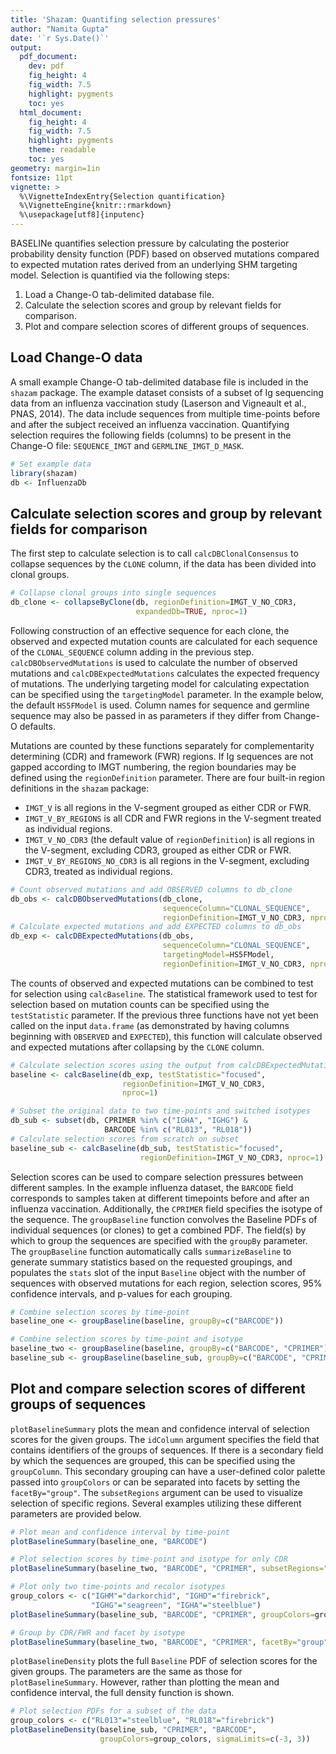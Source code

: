 ```yaml
---
title: 'Shazam: Quantifing selection pressures'
author: "Namita Gupta"
date: '`r Sys.Date()`'
output:
  pdf_document:
    dev: pdf
    fig_height: 4
    fig_width: 7.5
    highlight: pygments
    toc: yes
  html_document:
    fig_height: 4
    fig_width: 7.5
    highlight: pygments
    theme: readable
    toc: yes
geometry: margin=1in
fontsize: 11pt
vignette: >
  %\VignetteIndexEntry{Selection quantification} 
  %\VignetteEngine{knitr::rmarkdown} 
  %\usepackage[utf8]{inputenc}
---
```


BASELINe quantifies selection pressure by calculating the posterior probability 
density function (PDF) based on observed mutations compared to expected 
mutation rates derived from an underlying SHM targeting model. Selection is 
quantified via the following steps:

1. Load a Change-O tab-delimited database file.
2. Calculate the selection scores and group by relevant fields for comparison.
3. Plot and compare selection scores of different groups of sequences.

Load Change-O data
--------------------------------------------------------------------------------
A small example Change-O tab-delimited database file is included in the `shazam` 
package. The example dataset consists of a subset of Ig sequencing data from an 
influenza vaccination study (Laserson and Vigneault et al., PNAS, 2014). The 
data include sequences from multiple time-points before and after the subject 
received an influenza vaccination. Quantifying selection requires the following 
fields (columns) to be present in the Change-O file: `SEQUENCE_IMGT` and 
`GERMLINE_IMGT_D_MASK`.

```r
# Set example data
library(shazam)
db <- InfluenzaDb
```

Calculate selection scores and group by relevant fields for comparison
--------------------------------------------------------------------------------
The first step to calculate selection is to call `calcDBClonalConsensus` to 
collapse sequences by the `CLONE` column, if the data has been divided into 
clonal groups. 

```r
# Collapse clonal groups into single sequences
db_clone <- collapseByClone(db, regionDefinition=IMGT_V_NO_CDR3, 
                            expandedDb=TRUE, nproc=1)
```

Following construction of an effective sequence for each clone, the observed
and expected mutation counts are calculated for each sequence of the 
`CLONAL_SEQUENCE` column adding in the previous step. `calcDBObservedMutations` 
is used to calculate the number of observed mutations 
and `calcDBExpectedMutations` calculates the expected frequency of mutations. 
The underlying targeting model for calculating expectation can be specified 
using the `targetingModel` parameter. In the example below, the default 
`HS5FModel` is used. Column names for sequence and germline sequence may
also be passed in as parameters if they differ from Change-O defaults. 

Mutations are counted by these functions separately for complementarity 
determining (CDR) and framework (FWR) regions. If Ig sequences are not gapped 
according to IMGT numbering, the region boundaries may be defined using the 
`regionDefinition` parameter. There are four built-in region definitions 
in the `shazam` package: 

*  `IMGT_V` is all regions in the V-segment grouped as either CDR or FWR.
*  `IMGT_V_BY_REGIONS` is all CDR and FWR regions in the V-segment treated as 
   individual regions.
*  `IMGT_V_NO_CDR3` (the default value of `regionDefinition`) is all regions in 
   the V-segment, excluding CDR3, grouped as either CDR or FWR.
*  `IMGT_V_BY_REGIONS_NO_CDR3` is all regions in the V-segment, excluding CDR3, 
   treated as individual regions. 

```r
# Count observed mutations and add OBSERVED columns to db_clone
db_obs <- calcDBObservedMutations(db_clone, 
                                  sequenceColumn="CLONAL_SEQUENCE",
                                  regionDefinition=IMGT_V_NO_CDR3, nproc=1)
# Calculate expected mutations and add EXPECTED columns to db_obs
db_exp <- calcDBExpectedMutations(db_obs, 
                                  sequenceColumn="CLONAL_SEQUENCE",
                                  targetingModel=HS5FModel,
                                  regionDefinition=IMGT_V_NO_CDR3, nproc=1)
```

The counts of observed and expected mutations can be combined to test for selection 
using `calcBaseline`. The statistical framework used to test for selection based 
on mutation counts can be specified using the `testStatistic` parameter. If the 
previous three functions have not yet been called on the input `data.frame` 
(as demonstrated by having columns beginning with `OBSERVED` and `EXPECTED`), 
this function will calculate observed and expected mutations after collapsing by 
the `CLONE` column.

```r
# Calculate selection scores using the output from calcDBExpectedMutations
baseline <- calcBaseline(db_exp, testStatistic="focused", 
                         regionDefinition=IMGT_V_NO_CDR3,
                         nproc=1)

# Subset the original data to two time-points and switched isotypes
db_sub <- subset(db, CPRIMER %in% c("IGHA", "IGHG") & 
                     BARCODE %in% c("RL013", "RL018"))
# Calculate selection scores from scratch on subset
baseline_sub <- calcBaseline(db_sub, testStatistic="focused", 
                             regionDefinition=IMGT_V_NO_CDR3, nproc=1)
```

Selection scores can be used to compare selection pressures between different 
samples. In the example influenza dataset, the `BARCODE` field corresponds to 
samples taken at different timepoints before and after an influenza vaccination. 
Additionally, the `CPRIMER` field specifies the isotype of the sequence. The 
`groupBaseline` function convolves the Baseline PDFs of individual sequences 
(or clones) to get a combined PDF. The field(s) by which to group the sequences are 
specified with the `groupBy` parameter. The `groupBaseline` function automatically
calls `summarizeBaseline` to generate summary statistics based on the requested 
groupings, and populates the `stats` slot of the input `Baseline` object with the 
number of sequences with observed mutations for each region, selection scores, 95% 
confidence intervals, and p-values for each grouping. 

```r
# Combine selection scores by time-point
baseline_one <- groupBaseline(baseline, groupBy=c("BARCODE"))

# Combine selection scores by time-point and isotype
baseline_two <- groupBaseline(baseline, groupBy=c("BARCODE", "CPRIMER"))
baseline_sub <- groupBaseline(baseline_sub, groupBy=c("BARCODE", "CPRIMER"))
```

Plot and compare selection scores of different groups of sequences
--------------------------------------------------------------------------------
`plotBaselineSummary` plots the mean and confidence interval of selection scores 
for the given groups. The `idColumn` argument specifies the field that contains 
identifiers of the groups of sequences. If there is a secondary field by which 
the sequences are grouped, this can be specified using the `groupColumn`. This 
secondary grouping can have a user-defined color palette passed into 
`groupColors` or can be separated into facets by setting the `facetBy="group"`. 
The `subsetRegions` argument can be used to visualize selection of specific 
regions. Several examples utilizing these different parameters are provided 
below.

```r
# Plot mean and confidence interval by time-point
plotBaselineSummary(baseline_one, "BARCODE")

# Plot selection scores by time-point and isotype for only CDR
plotBaselineSummary(baseline_two, "BARCODE", "CPRIMER", subsetRegions="CDR")

# Plot only two time-points and recolor isotypes
group_colors <- c("IGHM"="darkorchid", "IGHD"="firebrick", 
                  "IGHG"="seagreen", "IGHA"="steelblue")
plotBaselineSummary(baseline_sub, "BARCODE", "CPRIMER", groupColors=group_colors)

# Group by CDR/FWR and facet by isotype
plotBaselineSummary(baseline_two, "BARCODE", "CPRIMER", facetBy="group")
```

`plotBaselineDensity` plots the full `Baseline` PDF of selection scores for the 
given groups. The parameters are the same as those for `plotBaselineSummary`.
However, rather than plotting the mean and confidence interval, the full density 
function is shown.

```r
# Plot selection PDFs for a subset of the data
group_colors <- c("RL013"="steelblue", "RL018"="firebrick")
plotBaselineDensity(baseline_sub, "CPRIMER", "BARCODE",
                    groupColors=group_colors, sigmaLimits=c(-3, 3))
```
